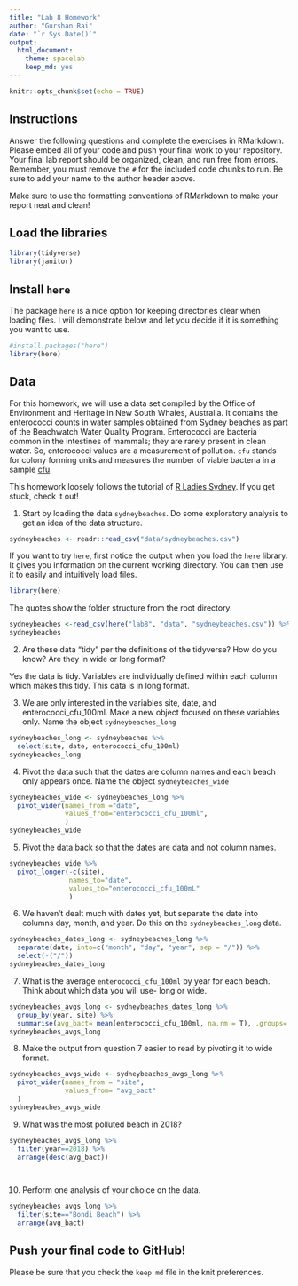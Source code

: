 ```yaml
---
title: "Lab 8 Homework"
author: "Gurshan Rai"
date: "`r Sys.Date()`"
output:
  html_document: 
    theme: spacelab
    keep_md: yes
---
```


```r
knitr::opts_chunk$set(echo = TRUE)
```

## Instructions
Answer the following questions and complete the exercises in RMarkdown. Please embed all of your code and push your final work to your repository. Your final lab report should be organized, clean, and run free from errors. Remember, you must remove the `#` for the included code chunks to run. Be sure to add your name to the author header above.  

Make sure to use the formatting conventions of RMarkdown to make your report neat and clean!  

## Load the libraries
```r
library(tidyverse)
library(janitor)
``` 

## Install `here`
The package `here` is a nice option for keeping directories clear when loading files. I will demonstrate below and let you decide if it is something you want to use.  
```r
#install.packages("here")
library(here)
```

## Data
For this homework, we will use a data set compiled by the Office of Environment and Heritage in New South Whales, Australia. It contains the enterococci counts in water samples obtained from Sydney beaches as part of the Beachwatch Water Quality Program. Enterococci are bacteria common in the intestines of mammals; they are rarely present in clean water. So, enterococci values are a measurement of pollution. `cfu` stands for colony forming units and measures the number of viable bacteria in a sample [cfu](https://en.wikipedia.org/wiki/Colony-forming_unit).   

This homework loosely follows the tutorial of [R Ladies Sydney](https://rladiessydney.org/). If you get stuck, check it out!  

1. Start by loading the data `sydneybeaches`. Do some exploratory analysis to get an idea of the data structure.
```r
sydneybeaches <- readr::read_csv("data/sydneybeaches.csv")
```

If you want to try `here`, first notice the output when you load the `here` library. It gives you information on the current working directory. You can then use it to easily and intuitively load files.
```r
library(here)
```

The quotes show the folder structure from the root directory.
```r
sydneybeaches <-read_csv(here("lab8", "data", "sydneybeaches.csv")) %>% janitor::clean_names()
sydneybeaches
```

2. Are these data "tidy" per the definitions of the tidyverse? How do you know? Are they in wide or long format?

Yes the data is tidy. Variables are individually defined within each column which makes this tidy. This data is in long format.

3. We are only interested in the variables site, date, and enterococci_cfu_100ml. Make a new object focused on these variables only. Name the object `sydneybeaches_long`

```r
sydneybeaches_long <- sydneybeaches %>% 
  select(site, date, enterococci_cfu_100ml)
sydneybeaches_long
```

4. Pivot the data such that the dates are column names and each beach only appears once. Name the object `sydneybeaches_wide`
```r
sydneybeaches_wide <- sydneybeaches_long %>% 
  pivot_wider(names_from ="date",
              values_from="enterococci_cfu_100ml",
              )
sydneybeaches_wide
```


5. Pivot the data back so that the dates are data and not column names.
```r
sydneybeaches_wide %>% 
  pivot_longer(-c(site),
               names_to="date",
               values_to="enterococci_cfu_100mL"
               )
```


6. We haven't dealt much with dates yet, but separate the date into columns day, month, and year. Do this on the `sydneybeaches_long` data.

```r
sydneybeaches_dates_long <- sydneybeaches_long %>% 
  separate(date, into=c("month", "day", "year", sep = "/")) %>% 
  select(-("/"))
sydneybeaches_dates_long
```

7. What is the average `enterococci_cfu_100ml` by year for each beach. Think about which data you will use- long or wide.
```r
sydneybeaches_avgs_long <- sydneybeaches_dates_long %>% 
  group_by(year, site) %>% 
  summarise(avg_bact= mean(enterococci_cfu_100ml, na.rm = T), .groups='keep')
sydneybeaches_avgs_long
```


8. Make the output from question 7 easier to read by pivoting it to wide format.
```r
sydneybeaches_avgs_wide <- sydneybeaches_avgs_long %>% 
  pivot_wider(names_from = "site",
              values_from= "avg_bact"
  )
sydneybeaches_avgs_wide
```


9. What was the most polluted beach in 2018?
```r
sydneybeaches_avgs_long %>% 
  filter(year==2018) %>% 
  arrange(desc(avg_bact))

  
```


10. Perform one analysis of your choice on the data.
```r
sydneybeaches_avgs_long %>% 
  filter(site=="Bondi Beach") %>% 
  arrange(avg_bact)
```



## Push your final code to GitHub!
Please be sure that you check the `keep md` file in the knit preferences.   